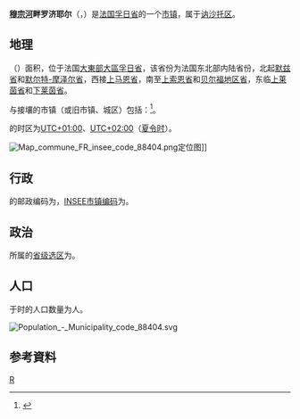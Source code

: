 {{noteTA|G1=法国地名}}
{{Infobox French commune}}
'''[[穆宗河|穆宗河]]畔罗济耶尔'''（{{lang-fr|Rozières-sur-Mouzon}}，{{IPA-fr|ʁozjɛʁ syʁ muzɔ̃|-|LL-Q150 (fra)-LoquaxFR-Rozières-sur-Mouzon.wav}}）是[[法国|法国]][[孚日省|孚日省]]的一个[[市镇_(法国)|市镇]]，属于[[讷沙托区_(法国)|讷沙托区]]。

== 地理 ==
{{PAGENAMEBASE}}（{{wikidata|property|linked|P625}}）面积{{wikidata|properties|P2046}}，位于法国[[大東部大區|大東部大區]][[孚日省|孚日省]]，该省份为法国东北部内陆省份，北起[[默兹省|默兹省]]和[[默尔特-摩泽尔省|默尔特-摩泽尔省]]，西接[[上马恩省|上马恩省]]，南至[[上索恩省|上索恩省]]和[[贝尔福地区省|贝尔福地区省]]，东临[[上莱茵省|上莱茵省]]和[[下莱茵省|下莱茵省]]。

与{{PAGENAMEBASE}}接壤的市镇（或旧市镇、城区）包括：{{Wikidata|properties|linked|P47}}<ref name="geo">{{Cite web|url=https://www.geoportail.gouv.fr/carte|title=Carte|accessdate=2020-03-22|author=Géoportail|language=fr|publisher=Géoportail|archive-date=2017-01-29|archive-url=https://web.archive.org/web/20170129154129/https://www.geoportail.gouv.fr/carte/|dead-url=no}}</ref>。

{{PAGENAMEBASE}}的时区为[[UTC+01:00|UTC+01:00]]、[[UTC+02:00|UTC+02:00]]（[[夏时制|夏令时]]）。

[[File:Map_commune_FR_insee_code_88404.png|thumb]]定位图]]{{Clear|left}}
== 行政 ==
{{PAGENAMEBASE}}的邮政编码为{{wikidata|properties|P281}}，[[法国国家统计与经济研究所|INSEE市镇编码]]为{{wikidata|properties|P374}}。

== 政治 ==
{{PAGENAMEBASE}}所属的[[縣_(法國)|省级选区]]为{{WikidataLink|{{wikidata|properties|raw|best||P7938}}}}。

== 人口 ==
{{PAGENAMEBASE}}于{{wikidata|qualifier|P1082|P585}}时的人口数量为{{wikidata|property|raw|P1082}}人。

[[File:Population_-_Municipality_code_88404.svg|thumb]]{{Clear|left}}
== 参考資料 ==
{{Reflist}}

{{孚日省市镇}}
[[Category:孚日省市镇|R]]